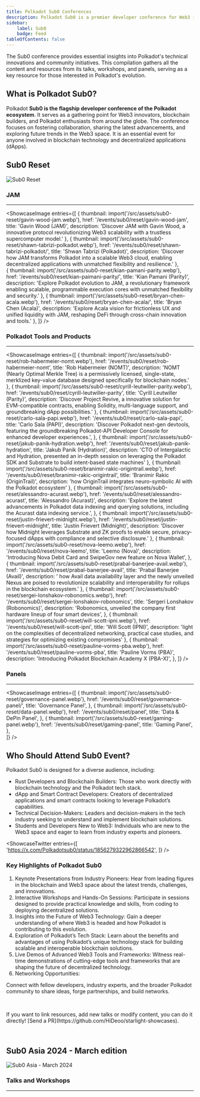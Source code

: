 ```yaml
---
title: Polkadot Sub0 Conferences
description: Polkadot Sub0 is a premier developer conference for Web3 innovators. Explore Polkadot technologies, insights, and networking.
sidebar:
    label: Sub0 
    badge: Feed
tableOfContents: false
---
```




The Sub0 conference provides essential insights into Polkadot's technical innovations and community initiatives. This compilation gathers all the content and resources from its talks, workshops, and panels, serving as a key resource for those interested in Polkadot's evolution.

## What is Polkadot Sub0?
Polkadot **Sub0 is the flagship developer conference of the Polkadot ecosystem**. It serves as a gathering point for Web3 innovators, blockchain builders, and Polkadot enthusiasts from around the globe. The conference focuses on fostering collaboration, sharing the latest advancements, and exploring future trends in the Web3 space. It is an essential event for anyone involved in blockchain technology and decentralized applications (dApps).

## Sub0 Reset
<Image src={coverImage} alt="Sub0 Reset" />

### JAM
----------------
<ShowcaseImage
  entries={[
        {
      thumbnail: import('/src/assets/sub0-reset/gavin-wood-jam.webp'),
      href: '/events/sub0/reset/gavin-wood-jam',
      title: 'Gavin Wood (JAM)',
      description: 'Discover JAM with Gavin Wood, a innovative protocol revolutionizing Web3 scalability with a trustless supercomputer model.'
    },
                     {
      thumbnail: import('/src/assets/sub0-reset/shawn-tabrizi-polkadot.webp'),
      href: '/events/sub0/reset/shawn-tabrizi-polkadot/',
      title: 'Shwan Tabrizi (Polkadot)',
      description: 'Discover how JAM transforms Polkadot into a scalable Web3 cloud, enabling decentralized applications with unmatched flexibility and resilience.'
      },  
      {
      thumbnail: import('/src/assets/sub0-reset/kian-pamani-parity.webp'),
      href: '/events/sub0/reset/kian-paimani-parity/',
      title: 'Kian Pamani (Parity)',
      description: 'Explore Polkadot evolution to JAM, a revolutionary framework enabling scalable, programmable execution cores with unmatched flexibility and security.'
      },
    {
      thumbnail: import('/src/assets/sub0-reset/bryan-chen-acala.webp'),
      href: '/events/sub0/reset/bryan-chen-acala/',
      title: 'Bryan Chen (Acala)',
      description: 'Explore Acala vision for frictionless UX and unified liquidity with JAM, reshaping DeFi through cross-chain innovation and tools.'
      },
  ]}
/>

### Polkadot Tools and Products
----------------
<ShowcaseImage
  entries={[
        {
      thumbnail: import('/src/assets/sub0-reset/rob-habermeier-nomt.webp'),
      href: '/events/sub0/reset/rob-habermeier-nomt',
      title: 'Rob Habermeier (NOMT)',
      description: 'NOMT (Nearly Optimal Merkle Tree) is a permissively licensed, single-state, merklized key-value database designed specifically for blockchain nodes.'    
      },
              {
      thumbnail: import('/src/assets/sub0-reset/cyrill-leutwiller-parity.webp'),
      href: '/events/sub0/reset/cyrill-leutwiller-parity',
      title: 'Cyrill Leutwiller (Parity)',
      description: 'Discover Project Revive, a innovative solution for EVM-compatible contracts, enabling Solidity, multi-language support, and groundbreaking dApp possibilities.'
    },
    {
      thumbnail: import('/src/assets/sub0-reset/carlo-sala-papi.webp'),
      href: '/events/sub0/reset/carlo-sala-papi',
      title: 'Carlo Sala (PAPI)',
      description: 'Discover Polkadot next-gen devtools, featuring the groundbreaking Polkadot-API Developer Console for enhanced developer experiences.',
    },
                {
      thumbnail: import('/src/assets/sub0-reset/jakub-panik-hydration.webp'),
      href: '/events/sub0/reset/jakub-panik-hydration',
      title: 'Jakub Panik (Hydration)',
      description: 'CTO of Intergalactic and Hydration, presented an in-depth session on leveraging the Polkadot SDK and Substrate to build intent-based state machines'
    },
        {
      thumbnail: import('/src/assets/sub0-reset/branimir-rakic-origintrail.webp'),
      href: '/events/sub0/reset/branimir-rakic-origintrail',
      title: 'Branimir Rakic (OriginTrail)',
      description: 'how OriginTrail integrates neuro-symbolic AI with the Polkadot ecosystem'
    },
    {
      thumbnail: import('/src/assets/sub0-reset/alessandro-acurast.webp'),
      href: '/events/sub0/reset/alessandro-acurast',
      title: 'Alessandro (Acurast)',
      description: 'Explore the latest advancements in Polkadot data indexing and querying solutions, including the Acurast data indexing service.',
    },
      {
      thumbnail: import('/src/assets/sub0-reset/justin-frievert-midnight.webp'),
      href: '/events/sub0/reset/justin-frievert-midnight',
      title: 'Justin Frievert (Midnight)',
      description: 'Discover how Midnight leverages Substrate and ZK proofs to enable secure, privacy-focused dApps with compliance and selective disclosure.'
    },
          {
      thumbnail: import('/src/assets/sub0-reset/nova-leemo.webp'),
      href: '/events/sub0/reset/nova-leemo',
      title: 'Leemo (Nova)',
      description: 'Introducing Nova Debit Card and SwipeGov new feature on Nova Wallet',
    },
                  {
      thumbnail: import('/src/assets/sub0-reset/prabal-banerjee-avail.webp'),
      href: '/events/sub0/reset/prabal-banerjee-avail',
      title: 'Prabal Banerjee (Avail)',
      description: ' how Avail data availability layer and the newly unveiled Nexus are poised to revolutionize scalability and interoperability for rollups in the blockchain ecosystem.'
                  },
           {
      thumbnail: import('/src/assets/sub0-reset/sergei-lonshakov-robonomics.webp'),
      href: '/events/sub0/reset/sergei-lonshakov-robonomics',
      title: 'Sergeri Lonshakov (Robonomics)',
      description: 'Robonomics, unveiled the company first hardware lineup of four smart devices',
      }, 
      {
      thumbnail: import('/src/assets/sub0-reset/will-scott-ipni.webp'),
      href: '/events/sub0/reset/will-scott-ipni',
      title: 'Will Scott (IPNI)',
      description: 'light on the complexities of decentralized networking, practical case studies, and strategies for optimizing existing compromises'
      },
                    {
      thumbnail: import('/src/assets/sub0-reset/pauline-vorms-pba.webp'),
      href: '/events/sub0/reset/pauline-vorms-pba',
      title: 'Pauline Vorms (PBA)',
      description: 'Introducing Polkadot Blockchain Academy X (PBA-X)',
    },
  ]}
/>

### Panels
----------------
<ShowcaseImage
  entries={[
    {
      thumbnail: import('/src/assets/sub0-reset/governance-panel.webp'),
      href: '/events/sub0/reset/governance-panel/',
      title: 'Governance Panel',
      },
    {
      thumbnail: import('/src/assets/sub0-reset/data-panel.webp'),
      href: '/events/sub0/reset/panel',
      title: 'Data & DePin Panel',
    },
                 {
      thumbnail: import('/src/assets/sub0-reset/gaming-panel.webp'),
      href: '/events/sub0/reset/gaming-panel',
      title: 'Gaming Panel',
      },  
  ]}
/>


## Who Should Attend Sub0 Event?
Polkadot Sub0 is designed for a diverse audience, including:

- Rust Developers and Blockchain Builders: Those who work directly with blockchain technology and the Polkadot tech stack.
- dApp and Smart Contract Developers: Creators of decentralized applications and smart contracts looking to leverage Polkadot’s capabilities.
- Technical Decision-Makers: Leaders and decision-makers in the tech industry seeking to understand and implement blockchain solutions.
- Students and Developers New to Web3: Individuals who are new to the Web3 space and eager to learn from industry experts and pioneers.

<ShowcaseTwitter
  entries={[
    'https://x.com/Polkadotsub0/status/1856279322962866542',
  ]}
/>

 <script async src="https://platform.twitter.com/widgets.js" charset="utf-8"></script>

### Key Highlights of Polkadot Sub0
1. Keynote Presentations from Industry Pioneers: Hear from leading figures in the blockchain and Web3 space about the latest trends, challenges, and innovations.
2. Interactive Workshops and Hands-On Sessions: Participate in sessions designed to provide practical knowledge and skills, from coding to deploying decentralized solutions.
3. Insights into the Future of Web3 Technology: Gain a deeper understanding of where Web3 is headed and how Polkadot is contributing to this evolution.
4. Exploration of Polkadot’s Tech Stack: Learn about the benefits and advantages of using Polkadot’s unique technology stack for building scalable and interoperable blockchain solutions.
5. Live Demos of Advanced Web3 Tools and Frameworks: Witness real-time demonstrations of cutting-edge tools and frameworks that are shaping the future of decentralized technology.
6. Networking Opportunities:

Connect with fellow developers, industry experts, and the broader Polkadot community to share ideas, forge partnerships, and build networks.

&nbsp;

<ShowcaseCTA title="Do you want to add or modify any content?">
If you want to link resources, add new talks or modify content, you can do it directly!
  [Send a PR](https://github.com/HiDeoo/starlight-showcases).
</ShowcaseCTA>

&nbsp;

## Sub0 Asia 2024 - March edition
<Image src={cover2} alt="Sub0 Asia - March 2024" />

### Talks and Workshops
----------------
 <DirectoryLinks directory="events/sub0/2024" />
